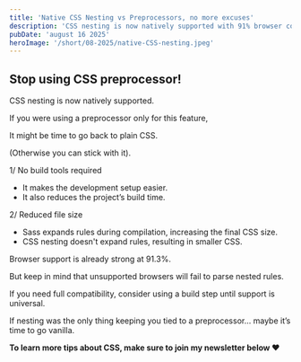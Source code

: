 ```yaml
---
title: 'Native CSS Nesting vs Preprocessors, no more excuses'
description: 'CSS nesting is now natively supported with 91% browser coverage. Learn why you may not need Sass preprocessors anymore and how to switch smoothly.'
pubDate: 'august 16 2025'
heroImage: '/short/08-2025/native-CSS-nesting.jpeg'
---
```



<Picture
  src="/short/08-2025/native-CSS-nesting.jpeg"
  alt="Code example comparing native CSS nesting with Sass nesting"
  width="400"
  height="600"
  style="margin: 2em auto 1em auto; display: block; border: 4px solid var(--border)"
/>

## Stop using CSS preprocessor!

CSS nesting is now natively supported.

If you were using a preprocessor only for this feature,

It might be time to go back to plain CSS.

(Otherwise you can stick with it).

1/ No build tools required

- It makes the development setup easier.
- It also reduces the project’s build time.

2/ Reduced file size

- Sass expands rules during compilation, increasing the final CSS size.
- CSS nesting doesn't expand rules, resulting in smaller CSS.

Browser support is already strong at 91.3%.

But keep in mind that unsupported browsers will fail to parse nested rules.

If you need full compatibility, consider using a build step until support is universal.

If nesting was the only thing keeping you tied to a preprocessor… maybe it’s time to go vanilla.

**To learn more tips about CSS, make sure to join my newsletter below ❤️**
